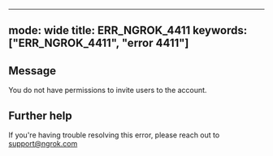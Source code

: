 
---
mode: wide
title: ERR_NGROK_4411
keywords: ["ERR_NGROK_4411", "error 4411"]
---

## Message
You do not have permissions to invite users to the account.




## Further help
If you're having trouble resolving this error, please reach out to [support@ngrok.com](mailto:support@ngrok.com?subject=Help%20with%20ERR_NGROK_4411)

